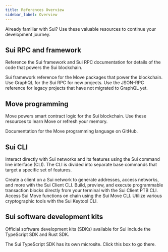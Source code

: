 ```yaml
---
title: References Overview
sidebar_label: Overview
---
```



Already familiar with Sui? Use these valuable resources to continue your development journey.

## Sui RPC and framework

Reference the Sui framework and Sui RPC documentation for details of the code that powers the Sui blockchain. 

<Cards>
<Card title="Sui framework" href="https://github.com/MystenLabs/sui/tree/main/crates/sui-framework/docs">
Sui framework reference for the Move packages that power the blockchain.
</Card>
<Card title="GraphQL for Sui RPC" href="references/sui-graphql"/>
<Card title="JSON-RPC" href="references/sui-api">
Use GraphQL for the Sui RPC for new projects. Use the JSON-RPC reference for legacy projects that have not migrated to GraphQL yet.
</Card>
</Cards>

## Move programming

Move powers smart contract logic for the Sui blockchain. Use these resources to learn Move or refresh your memory.

<Cards>
<Card title="Move language" href="https://github.com/move-language/move/blob/main/language/documentation/book/src/introduction.md">
Documentation for the Move programming language on GitHub.
</Card>
<Card title="Move.toml" href="references/move/move-toml"/>
<Card title="Move.lock" href="references/move/move-lock"/>
</Cards>

## Sui CLI

Interact directly with Sui networks and its features using the Sui command line interface (CLI). The CLI is divided into separate base commands that target a specific set of features.

<Cards>
<Card title="Sui Client CLI" href="references/cli/client">
Create a client on a Sui network to generate addresses, access networks, and more with the Sui Client CLI.
</Card>
<Card title="Sui Client PTB CLI" href="references/cli/ptb">
Build, preview, and execute programmable transaction blocks directly from your terminal with the Sui Client PTB CLI.
</Card>
<Card title="Sui Move CLI" href="references/cli/move">
Access Sui Move functions on chain using the Sui Move CLI.
</Card>
<Card title="Sui Keytool CLI" href="references/cli/keytool">
Utilize various cryptographic tools with the Sui Keytool CLI.
</Card>
</Cards>

## Sui software development kits

Official software development kits (SDKs) available for Sui include the TypeScript SDK and Rust SDK.

<Cards>
<Card title="Sui TypeScript SDK" href="https://sdk.mystenlabs.com/typescript">
The Sui TypeScript SDK has its own microsite. Click this box to go there.
</Card>
<Card title="Sui Rust SDK" href="references/rust-sdk"/>
</Cards>
